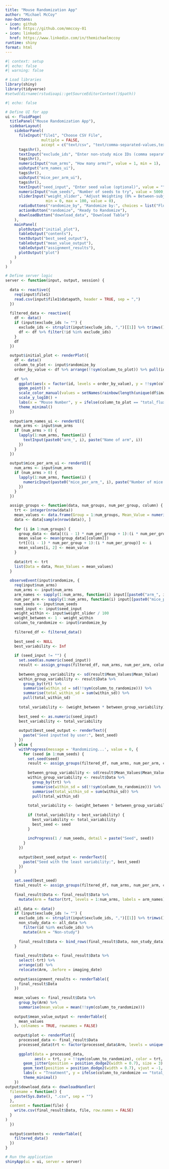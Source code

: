 ---
title: "Mouse Randomization App"
author: "Michael McCoy"
nav-buttons:
- icon: github
  href: https://github.com/mmccoy-01
- icon: linkedin
  href: https://www.linkedin.com/in/themichaelmccoy
runtime: shiny
format: html
---

```{r Setup}
#| context: setup
#| echo: false
#| warning: false

# Load libraries
library(shiny)
library(tidyverse)
#setwd(dirname(rstudioapi::getSourceEditorContext()$path))
```

```{r}
#| echo: false

# Define UI for app
ui <- fluidPage(
  titlePanel("Mouse Randomization App"),
  sidebarLayout(
    sidebarPanel(
      fileInput("file1", "Choose CSV File",
                multiple = FALSE,
                accept = c("text/csv", "text/comma-separated-values,text/plain", ".csv")),
      tags$hr(),
      textInput("exclude_ids", "Enter non-study mice IDs (comma separated)", value = ""),
      tags$hr(),
      numericInput("num_arms", "How many arms?", value = 1, min = 1),
      uiOutput("arm_names_ui"),
      tags$hr(),
      uiOutput("mice_per_arm_ui"),
      tags$hr(),
      textInput("seed_input", "Enter seed value (optional)", value = ""),
      numericInput("num_seeds", "Number of seeds to try", value = 5000, min = 1),
      sliderInput("weight_slider", "Adjust Weighting (0% = Between-subjects, 100% = Within-subjects)",
                  min = 0, max = 100, value = 0),
      radioButtons("randomize_by", "Randomize by:", choices = list("Flux" = "total_flux", "Radiance" = "avg_radiance"), selected = "total_flux"),
      actionButton("randomize", "Ready to Randomize"),
      downloadButton("download_data", "Download Table")
    ),
    mainPanel(
      plotOutput("initial_plot"),
      tableOutput("contents"),
      textOutput("best_seed_output"),
      tableOutput("mean_value_output"),
      tableOutput("assignment_results"),
      plotOutput("plot")
    )
  )
)

# Define server logic
server <- function(input, output, session) {
  
  data <- reactive({
    req(input$file1)
    read.csv(input$file1$datapath, header = TRUE, sep = ",")
  })
  
  filtered_data <- reactive({
    df <- data()
    if (input$exclude_ids != "") {
      exclude_ids <- strsplit(input$exclude_ids, ",")[[1]] %>% trimws()
      df <- df %>% filter(!id %in% exclude_ids)
    }
    df
  })
  
  output$initial_plot <- renderPlot({
    df <- data()
    column_to_plot <- input$randomize_by
    order_by_value <- df %>% arrange(!!sym(column_to_plot)) %>% pull(id)
    
    df %>%
      ggplot(aes(x = factor(id, levels = order_by_value), y = !!sym(column_to_plot), color = imaging_date)) +
      geom_point() +
      scale_color_manual(values = setNames(rainbow(length(unique(df$imaging_date))), unique(df$imaging_date))) +
      scale_y_log10() +
      labs(x = "Mouse Number", y = ifelse(column_to_plot == "total_flux", "Total Flux", "Average Radiance"), color = "Imaging Date") +
      theme_minimal()
  })
  
  output$arm_names_ui <- renderUI({
    num_arms <- input$num_arms
    if (num_arms > 0) {
      lapply(1:num_arms, function(i) {
        textInput(paste0("arm_", i), paste("Name of arm", i))
      })
    }
  })
  
  output$mice_per_arm_ui <- renderUI({
    num_arms <- input$num_arms
    if (num_arms > 0) {
      lapply(1:num_arms, function(i) {
        numericInput(paste0("mice_per_arm_", i), paste("Number of mice in arm", i), value = 1, min = 1)
      })
    }
  })
  
  assign_groups <- function(data, num_groups, num_per_group, column) {
    trt <- integer(nrow(data))
    mean_values <- data.frame(Group = 1:num_groups, Mean_Value = numeric(num_groups))
    data <- data[sample(nrow(data)), ]
    
    for (i in 1:num_groups) {
      group_data <- data[((i - 1) * num_per_group + 1):(i * num_per_group), ]
      mean_value <- mean(group_data[[column]])
      trt[((i - 1) * num_per_group + 1):(i * num_per_group)] <- i
      mean_values[i, 2] <- mean_value
    }
    
    data$trt <- trt
    list(Data = data, Mean_Values = mean_values)
  }
  
  observeEvent(input$randomize, {
    req(input$num_arms)
    num_arms <- input$num_arms
    arm_names <- sapply(1:num_arms, function(i) input[[paste0("arm_", i)]])
    num_per_arm <- sapply(1:num_arms, function(i) input[[paste0("mice_per_arm_", i)]])
    num_seeds <- input$num_seeds
    seed_input <- input$seed_input
    weight_within <- input$weight_slider / 100
    weight_between <- 1 - weight_within
    column_to_randomize <- input$randomize_by
    
    filtered_df <- filtered_data()
    
    best_seed <- NULL
    best_variability <- Inf
    
    if (seed_input != "") {
      set.seed(as.numeric(seed_input))
      result <- assign_groups(filtered_df, num_arms, num_per_arm, column_to_randomize)
      
      between_group_variability <- sd(result$Mean_Values$Mean_Value)
      within_group_variability <- result$Data %>%
        group_by(trt) %>%
        summarise(within_sd = sd(!!sym(column_to_randomize))) %>%
        summarise(total_within_sd = sum(within_sd)) %>%
        pull(total_within_sd)
      
      total_variability <- (weight_between * between_group_variability) + (weight_within * within_group_variability)
      
      best_seed <- as.numeric(seed_input)
      best_variability <- total_variability
      
      output$best_seed_output <- renderText({
        paste("Seed inputted by user:", best_seed)
      })
    } else {
      withProgress(message = 'Randomizing...', value = 0, {
        for (seed in 1:num_seeds) {
          set.seed(seed)
          result <- assign_groups(filtered_df, num_arms, num_per_arm, column_to_randomize)
          
          between_group_variability <- sd(result$Mean_Values$Mean_Value)
          within_group_variability <- result$Data %>%
            group_by(trt) %>%
            summarise(within_sd = sd(!!sym(column_to_randomize))) %>%
            summarise(total_within_sd = sum(within_sd)) %>%
            pull(total_within_sd)
          
          total_variability <- (weight_between * between_group_variability) + (weight_within * within_group_variability)
          
          if (total_variability < best_variability) {
            best_variability <- total_variability
            best_seed <- seed
          }
          
          incProgress(1 / num_seeds, detail = paste("Seed", seed))
        }
      })
      
      output$best_seed_output <- renderText({
        paste("Seed with the least variability:", best_seed)
      })
    }
    
    set.seed(best_seed)
    final_result <- assign_groups(filtered_df, num_arms, num_per_arm, column_to_randomize)
    
    final_result$Data <- final_result$Data %>%
      mutate(Arm = factor(trt, levels = 1:num_arms, labels = arm_names))
    
    all_data <- data()
    if (input$exclude_ids != "") {
      exclude_ids <- strsplit(input$exclude_ids, ",")[[1]] %>% trimws()
      non_study_data <- all_data %>%
        filter(id %in% exclude_ids) %>%
        mutate(Arm = "Non-study")
      
      final_result$Data <- bind_rows(final_result$Data, non_study_data)
    }
    
    final_result$Data <- final_result$Data %>%
      select(-trt) %>%
      arrange(id) %>%
      relocate(Arm, .before = imaging_date)
    
    output$assignment_results <- renderTable({
      final_result$Data
    })
    
    mean_values <- final_result$Data %>%
      group_by(Arm) %>%
      summarise(mean_value = mean(!!sym(column_to_randomize)))
    
    output$mean_value_output <- renderTable({
      mean_values
    }, colnames = TRUE, rownames = FALSE)
    
    output$plot <- renderPlot({
      processed_data <- final_result$Data
      processed_data$trt <- factor(processed_data$Arm, levels = unique(processed_data$Arm[order(processed_data$Arm)]))
      
      ggplot(data = processed_data,
             aes(x = trt, y = !!sym(column_to_randomize), color = trt, label = id)) +
        geom_jitter(position = position_dodge2(width = 0.7), size = 3) +
        geom_text(position = position_dodge2(width = 0.7), vjust = -1, size = 3) +
        labs(x = "Treatment", y = ifelse(column_to_randomize == "total_flux", "Flux [p/s]", "Radiance [p/s/cm²/sr]"), color = "Treatment") +
        theme_minimal()
    })
output$download_data <- downloadHandler(
  filename = function() {
    paste(Sys.Date(), ".csv", sep = "")
  },
  content = function(file) {
    write.csv(final_result$Data, file, row.names = FALSE)
  }
)
  })
  
  output$contents <- renderTable({
    filtered_data()
  })
}

# Run the application 
shinyApp(ui = ui, server = server)
```

